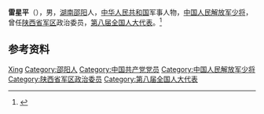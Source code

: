 '''雷星平'''（{{bd|1942年|}}），男，[[湖南|湖南]][[邵阳市|邵阳]]人，[[中华人民共和国|中华人民共和国]]军事人物，[[中国人民解放军少将|中国人民解放军少将]]，曾任[[陕西省军区|陕西省军区]]政治委员，[[第八届全国人大代表|第八届全国人大代表]]。<ref>{{Cite book|title=中华人民共和国职官志|author=何虎生, 李耀东, 向常福主编|publisher=中国社会出版社|year=2003|isbn=9787800883934|location=北京|pages=}}</ref>

== 参考资料 ==
{{reflist}}

{{Authority control}}
{{DEFAULTSORT:Lei雷}}
[[Category:雷姓|Xing]]
[[Category:邵阳人|Category:邵阳人]]
[[Category:中国共产党党员|Category:中国共产党党员]]
[[Category:中国人民解放军少将|Category:中国人民解放军少将]]
[[Category:陕西省军区政治委员|Category:陕西省军区政治委员]]
[[Category:第八届全国人大代表|Category:第八届全国人大代表]]

{{中国人物小作品}}